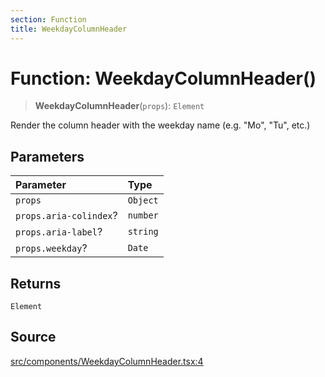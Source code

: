 ```yaml
---
section: Function
title: WeekdayColumnHeader
---
```


# Function: WeekdayColumnHeader()

> **WeekdayColumnHeader**(`props`): `Element`

Render the column header with the weekday name (e.g. "Mo", "Tu", etc.)

## Parameters

| Parameter | Type |
| :------ | :------ |
| `props` | `Object` |
| `props.aria-colindex`? | `number` |
| `props.aria-label`? | `string` |
| `props.weekday`? | `Date` |

## Returns

`Element`

## Source

[src/components/WeekdayColumnHeader.tsx:4](https://github.com/gpbl/react-day-picker/blob/854070dd0/src/components/WeekdayColumnHeader.tsx#L4)
